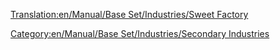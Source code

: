 [[Translation:en/Manual/Base Set/Industries/Sweet Factory]]
{{en/Manual/Base Set/Industries/Industries|Image=[[File:en/Manual/Base Set/Industries/SweetFactory.png]]
|name=Sweet Factory
|climates=[[en/Manual/Climates]]
|accepts=[[en/Manual/Base Set/Cargos/Candyfloss]],[[en/Manual/Base Set/Cargos/Sugar]],[[en/Manual/Base Set/Cargos/Toffee]]
|produces=[[en/Manual/Base Set/Cargos/Sweets]]
|notes=Not present in other [[en/Manual/Climates]].
}}
[[Category:en/Manual/Base Set/Industries/Secondary Industries]]